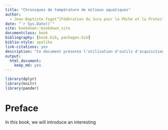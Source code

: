 ```yaml
--- 
title: "Chroniques de température de milieux aquatiques"
author: 
  - Jean-Baptiste Fagot^[Fédération du Jura pour la Pêche et la Protection du Milieu Aquatique, jean-baptiste.fagot@peche-jura.com]
date: "`r Sys.Date()`"
site: bookdown::bookdown_site
documentclass: book
bibliography: [book.bib, packages.bib]
biblio-style: apalike
link-citations: yes
description: "Ce document présente l'utilisation d'outils d'acquisition et de traitement de chroniques de température de milieux aquatiques développés dans le cadre du RSTMAJ."
output: 
  html_document: 
    keep_md: yes
---
```


```r
library(dplyr)
library(knitr)
library(pander)
```

# Preface {-}

In this book, we will introduce an interesting
